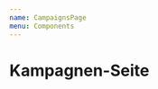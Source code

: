 ```yaml
---
name: CampaignsPage
menu: Components
---
```



# Kampagnen-Seite

<Playground>
  <CampaignsPage
    campaigns={[
      {
        title: 'Free Run 5.0',
        brand: 'Nike',
        scheduleFrom: '03.03.2019',
        scheduleTo: '09.09.2019',
        format: '1/1',
        ad: cola,
        tags: ['turnschuhe', 'laufen', 'sport'],
      },
      {
        title: 'Court Vantage',
        brand: 'Adidas',
        scheduleFrom: '03.04.2019',
        scheduleTo: '09.11.2019',
        format: '1/1',
        ad: cola,
        tags: ['turnschuhe', 'tennis', 'sport'],
      },
    ]}
  />
</Playground>
